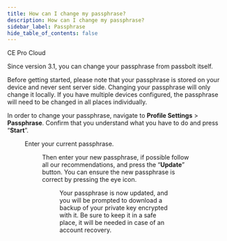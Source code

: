 ```yaml
---
title: How can I change my passphrase?
description: How can I change my passphrase?
sidebar_label: Passphrase
hide_table_of_contents: false
---
```


<div style={{display: "flex", gap: "1rem"}}>
  <Chips link="https://www.passbolt.com/ce/docker" isUnderMainTitle={true}>CE</Chips>
  <Chips link="https://www.passbolt.com/pricing/pro" isUnderMainTitle={true}>Pro</Chips>
  <Chips link="https://www.passbolt.com/pricing/cloud" isUnderMainTitle={true}>Cloud</Chips>
</div>

Since version 3.1, you can change your passphrase from passbolt itself.

Before getting started, please note that your passphrase is stored on your device and never sent server side. Changing your passphrase will only change it locally. If you have multiple devices configured, the passphrase will need to be changed in all places individually.

In order to change your passphrase, navigate to **Profile Settings** > **Passphrase**. Confirm that you understand what you have to do and press “**Start**”.

<Figure src="img/help/2024/02/change-passphrase-01.png" alt="Update passphrase - step 1"
        caption="fig. Update passphrase - step 1"/>

Enter your current passphrase.

<Figure src="img/help/2024/02/change-passphrase-02.png" alt="Update passphrase - step 2"
        caption="fig. Update passphrase - step 2"/>

Then enter your new passphrase, if possible follow all our recommendations, and press the “**Update**” button. You can ensure the new passphrase is correct by pressing the eye icon.

<Figure src="img/help/2024/02/change-passphrase-03.png" alt="Update passphrase - step 3"
        caption="fig. Update passphrase - step 3"/>

Your passphrase is now updated, and you will be prompted to download a backup of your private key encrypted with it. Be sure to keep it in a safe place, it will be needed in case of an account recovery.

<Figure src="img/help/2024/02/change-passphrase-04.png" alt="Update passphrase - step 4"
        caption="fig. Update passphrase - step 4"/>
